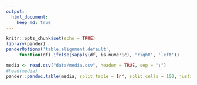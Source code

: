 ```yaml
---
output:
  html_document: 
    keep_md: true
---
```


```r
knitr::opts_chunk$set(echo = TRUE)
library(pander)
panderOptions('table.alignment.default',
     function(df) ifelse(sapply(df, is.numeric), 'right', 'left'))
```


```r
media <- read.csv("data/media.csv", header = TRUE, sep = ";")
#head(media)
pander::pandoc.table(media, split.table = Inf, split.cells = 100, justify = "left")
```



